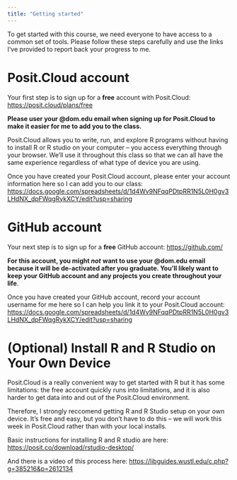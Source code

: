 ```yaml
---
title: "Getting started"
---
```


To get started with this course, we need everyone to have access to a common set of tools. Please follow these steps carefully and use the links I've provided to report back your progress to me.

# Posit.Cloud account

Your first step is to sign up for a **free** account with Posit.Cloud: <https://posit.cloud/plans/free>

**Please user your @dom.edu email when signing up for Posit.Cloud to make it easier for me to add you to the class.**

Posit.Cloud allows you to write, run, and explore R programs without having to install R or R studio on your computer – you access everything through your browser. We'll use it throughout this class so that we can all have the same experience regardless of what type of device you are using.

Once you have created your Posit.Cloud account, please enter your account information here so I can add you to our class: <https://docs.google.com/spreadsheets/d/1d4Wv9NFqqPDtpRR1N5L0H0gv3LHdNX_dpFWqgRykXCY/edit?usp=sharing>

# GitHub account

Your next step is to sign up for a **free** GitHub account: <https://github.com/>

**For this account, you might *not*** **want to use your @dom.edu email because it will be de-activated after you graduate. You'll likely want to keep your GitHub account and any projects you create throughout your life**.

Once you have created your GitHub account, record your account username for me here so I can help you link it to your Posit.Cloud account: <https://docs.google.com/spreadsheets/d/1d4Wv9NFqqPDtpRR1N5L0H0gv3LHdNX_dpFWqgRykXCY/edit?usp=sharing>

# (Optional) Install R and R Studio on Your Own Device

Posit.Cloud is a really convenient way to get started with R but it has some limitations: the free account quickly runs into limitations, and it is also harder to get data into and out of the Posit.Cloud environment.

Therefore, I strongly reccomend getting R and R Studio setup on your own device. It's free and easy, but you don't have to do this – we will work this week in Posit.Cloud rather than with your local installs.

Basic instructions for installing R and R studio are here: <https://posit.co/download/rstudio-desktop/>

And there is a video of this process here: <https://libguides.wustl.edu/c.php?g=385216&p=2612134>
